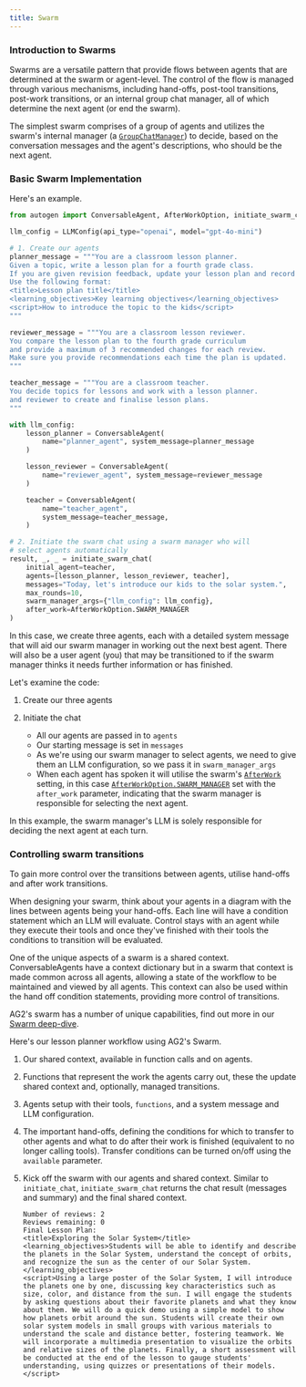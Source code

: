 ```yaml
---
title: Swarm
---
```


### Introduction to Swarms

Swarms are a versatile pattern that provide flows between agents that are determined at the swarm or agent-level. The control of the flow is managed through various mechanisms, including hand-offs, post-tool transitions, post-work transitions, or an internal group chat manager, all of which determine the next agent (or end the swarm).

The simplest swarm comprises of a group of agents and utilizes the swarm's internal manager (a [`GroupChatManager`](/docs/api-reference/autogen/GroupChatManager)) to decide, based on the conversation messages and the agent's descriptions, who should be the next agent.

### Basic Swarm Implementation

Here's an example.

```python
from autogen import ConversableAgent, AfterWorkOption, initiate_swarm_chat, LLMConfig

llm_config = LLMConfig(api_type="openai", model="gpt-4o-mini")

# 1. Create our agents
planner_message = """You are a classroom lesson planner.
Given a topic, write a lesson plan for a fourth grade class.
If you are given revision feedback, update your lesson plan and record it.
Use the following format:
<title>Lesson plan title</title>
<learning_objectives>Key learning objectives</learning_objectives>
<script>How to introduce the topic to the kids</script>
"""

reviewer_message = """You are a classroom lesson reviewer.
You compare the lesson plan to the fourth grade curriculum
and provide a maximum of 3 recommended changes for each review.
Make sure you provide recommendations each time the plan is updated.
"""

teacher_message = """You are a classroom teacher.
You decide topics for lessons and work with a lesson planner.
and reviewer to create and finalise lesson plans.
"""

with llm_config:
    lesson_planner = ConversableAgent(
        name="planner_agent", system_message=planner_message
    )

    lesson_reviewer = ConversableAgent(
        name="reviewer_agent", system_message=reviewer_message
    )

    teacher = ConversableAgent(
        name="teacher_agent",
        system_message=teacher_message,
    )

# 2. Initiate the swarm chat using a swarm manager who will
# select agents automatically
result, _, _ = initiate_swarm_chat(
    initial_agent=teacher,
    agents=[lesson_planner, lesson_reviewer, teacher],
    messages="Today, let's introduce our kids to the solar system.",
    max_rounds=10,
    swarm_manager_args={"llm_config": llm_config},
    after_work=AfterWorkOption.SWARM_MANAGER
)
```

In this case, we create three agents, each with a detailed system message that will aid our swarm manager in working out the next best agent. There will also be a user agent (you) that may be transitioned to if the swarm manager thinks it needs further information or has finished.

Let's examine the code:

1. Create our three agents

2. Initiate the chat

    - All our agents are passed in to `agents`
    - Our starting message is set in `messages`
    - As we're using our swarm manager to select agents, we need to give them an LLM configuration, so we pass it in `swarm_manager_args`
    - When each agent has spoken it will utilise the swarm's [`AfterWork`](/docs/api-reference/autogen/AfterWork) setting, in this case [`AfterWorkOption.SWARM_MANAGER`](/docs/api-reference/autogen/AfterWorkOption) set with the `after_work` parameter, indicating that the swarm manager is responsible for selecting the next agent.

In this example, the swarm manager's LLM is solely responsible for deciding the next agent at each turn.

### Controlling swarm transitions

To gain more control over the transitions between agents, utilise hand-offs and after work transitions.

When designing your swarm, think about your agents in a diagram with the lines between agents being your hand-offs. Each line will have a condition statement which an LLM will evaluate. Control stays with an agent while they execute their tools and once they've finished with their tools the conditions to transition will be evaluated.

One of the unique aspects of a swarm is a shared context. ConversableAgents have a context dictionary but in a swarm that context is made common across all agents, allowing a state of the workflow to be maintained and viewed by all agents. This context can also be used within the hand off condition statements, providing more control of transitions.

AG2's swarm has a number of unique capabilities, find out more in our [Swarm deep-dive](/docs/user-guide/advanced-concepts/swarm/deep-dive).

Here's our lesson planner workflow using AG2's Swarm.


<Example/>


1. Our shared context, available in function calls and on agents.

2. Functions that represent the work the agents carry out, these the update shared context and, optionally, managed transitions.

3. Agents setup with their tools, `functions`, and a system message and LLM configuration.

4. The important hand-offs, defining the conditions for which to transfer to other agents and what to do after their work is finished (equivalent to no longer calling tools). Transfer conditions can be turned on/off using the `available` parameter.

5. Kick off the swarm with our agents and shared context. Similar to `initiate_chat`, `initiate_swarm_chat` returns the chat result (messages and summary) and the final shared context.

    ```console
    Number of reviews: 2
    Reviews remaining: 0
    Final Lesson Plan:
    <title>Exploring the Solar System</title>
    <learning_objectives>Students will be able to identify and describe the planets in the Solar System, understand the concept of orbits, and recognize the sun as the center of our Solar System.</learning_objectives>
    <script>Using a large poster of the Solar System, I will introduce the planets one by one, discussing key characteristics such as size, color, and distance from the sun. I will engage the students by asking questions about their favorite planets and what they know about them. We will do a quick demo using a simple model to show how planets orbit around the sun. Students will create their own solar system models in small groups with various materials to understand the scale and distance better, fostering teamwork. We will incorporate a multimedia presentation to visualize the orbits and relative sizes of the planets. Finally, a short assessment will be conducted at the end of the lesson to gauge students' understanding, using quizzes or presentations of their models.</script>
    ```
